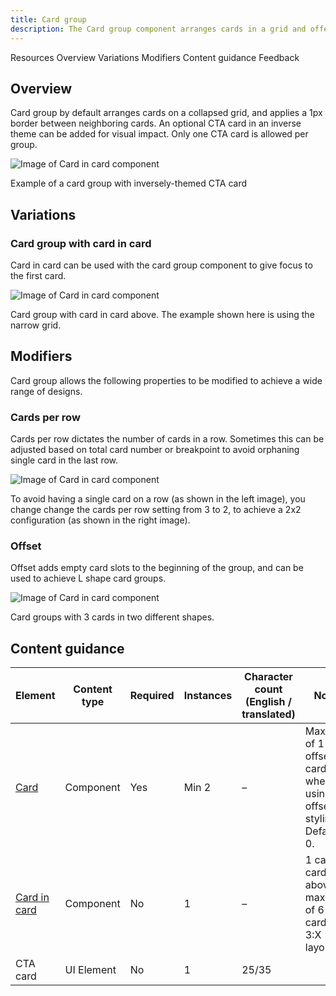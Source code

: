 ```yaml
---
title: Card group
description: The Card group component arranges cards in a grid and offers useful features that are applied to the group as a whole.
---
```



<ComponentDescription name="Card group" type="layout" />

<AnchorLinks>

<AnchorLink>Resources</AnchorLink>
<AnchorLink>Overview</AnchorLink>
<AnchorLink>Variations</AnchorLink>
<AnchorLink>Modifiers</AnchorLink>
<AnchorLink>Content guidance</AnchorLink>
<AnchorLink>Feedback</AnchorLink>

</AnchorLinks>

<ResourceLinks name="Card group" type="layout" />

## Overview

Card group by default arranges cards on a collapsed grid, and applies a 1px border between neighboring cards. An optional CTA card in an inverse theme can be added for visual impact. Only one CTA card is allowed per group.

<Row>
<Column colMd={8} colLg={8}>

![Image of Card in card component](../../images/component/card-group/card-group-1.png)

<Caption>Example of a card group with inversely-themed CTA card</Caption>

</Column>
</Row>

## Variations

### Card group with card in card

Card in card can be used with the card group component to give focus to the first card.

<Row>
<Column colMd={8} colLg={8}>

![Image of Card in card component](../../images/component/card-group/card-group-2.png)

<Caption>Card group with card in card above. The example shown here is using the narrow grid.</Caption>

</Column>
</Row>

## Modifiers

Card group allows the following properties to be modified to achieve a wide range of designs.

### Cards per row

Cards per row dictates the number of cards in a row. Sometimes this can be adjusted based on total card number or breakpoint to avoid orphaning single card in the last row.

![Image of Card in card component](../../images/component/card-group/card-group-column.png)

<Caption>To avoid having a single card on a row (as shown in the left image), you change change the cards per row setting from 3 to 2, to achieve a 2x2 configuration (as shown in the right image). </Caption>

### Offset

Offset adds empty card slots to the beginning of the group, and can be used to achieve L shape card groups.

![Image of Card in card component](../../images/component/card-group/card-group-offset.png)

<Caption>Card groups with 3 cards in two different shapes.</Caption>

## Content guidance 

| Element                                                                 | Content type  | Required | Instances | Character count <br/>(English / translated) | Notes                   |
| ----------------------------------------------------------------------- | ------------- | -------- | --------- | ------------------------------------------- | ------------------------|
| [Card](https://www.ibm.com/standards/carbon/components/cards#card)      | Component     | Yes      | Min 2     |            –                                 | Maximum of 1 offset card when using offset styling. Default is 0. |
| [Card in card](https://www.ibm.com/standards/carbon/components/cards#card-in-card)| Component     | No       | 1         |            –                       | 1 card in card above a maximum of 6 cards in a 3:X layout         |
| CTA card                                                                | UI Element     | No       | 1         |    25/35                                    |                         |


<ComponentFooter name="Card group" type="layout" />
